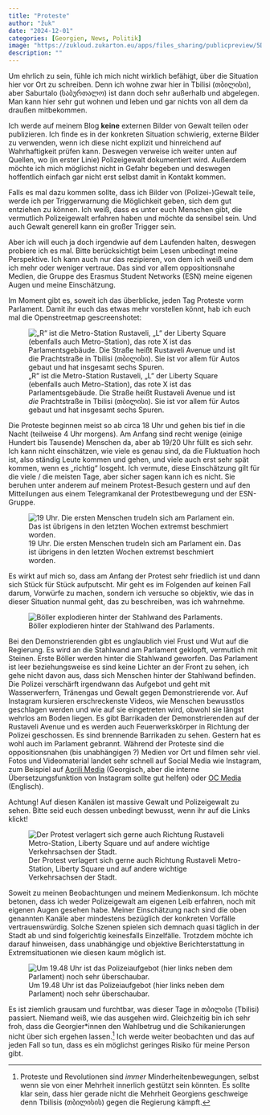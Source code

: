 ```yaml
---
title: "Proteste"
author: "žuk"
date: "2024-12-01"
categories: [Georgien, News, Politik]
image: "https://zukloud.zukarton.eu/apps/files_sharing/publicpreview/5De5aNNMNtADXSy?file=/&fileId=20046&x=1920&y=1080&a=true&etag=1c47ee550646d5d111a2d6f4a1b9fc6a"
description: ""
---
```


Um ehrlich zu sein, fühle ich mich nicht wirklich befähigt, über die Situation hier vor Ort zu schreiben. Denn ich wohne zwar hier in Tbilisi (თბილისი), aber Saburtalo (საბურთალო) ist dann doch sehr außerhalb und abgelegen. Man kann hier sehr gut wohnen und leben und gar nichts von all dem da draußen mitbekommen.

::: callout-note
Ich werde auf meinem Blog **keine** externen Bilder von Gewalt teilen oder publizieren. Ich finde es in der konkreten Situation schwierig, externe Bilder zu verwenden, wenn ich diese nicht explizit und hinreichend auf Wahrhaftigkeit prüfen kann. Deswegen verweise ich weiter unten auf Quellen, wo (in erster Linie) Polizeigewalt dokumentiert wird. Außerdem möchte ich mich möglichst nicht in Gefahr begeben und deswegen hoffentlich einfach gar nicht erst selbst damit in Kontakt kommen.

Falls es mal dazu kommen sollte, dass ich Bilder von (Polizei-)Gewalt teile, werde ich per Triggerwarnung die Möglichkeit geben, sich dem gut entziehen zu können. Ich weiß, dass es unter euch Menschen gibt, die vermutlich Polizeigewalt erfahren haben und möchte da sensibel sein. Und auch Gewalt generell kann ein großer Trigger sein.
:::

Aber ich will euch ja doch irgendwie auf dem Laufenden halten, deswegen probiere ich es mal. Bitte berücksichtigt beim Lesen unbedingt meine Perspektive. Ich kann auch nur das rezipieren, von dem ich weiß und dem ich mehr oder weniger vertraue. Das sind vor allem oppositionsnahe Medien, die Gruppe des Erasmus Student Networks (ESN) meine eigenen Augen und meine Einschätzung.

Im Moment gibt es, soweit ich das überblicke, jeden Tag Proteste vorm Parlament. Damit ihr euch das etwas mehr vorstellen könnt, hab ich euch mal die Openstreetmap gescreenshotet:

![„R“ ist die Metro-Station Rustaveli, „L“ der Liberty Square (ebenfalls auch Metro-Station), das rote X ist das Parlamentsgebäude. Die Straße heißt Rustaveli Avenue und ist *die* Prachtstraße in Tbilisi (თბილისი). Sie ist vor allem für Autos gebaut und hat insgesamt sechs Spuren.](https://zukloud.zukarton.eu/apps/files_sharing/publicpreview/P8SN6egzYxGbaaN?file=/&fileId=19992&x=1920&y=1080&a=true&etag=09fd8ff607ef921380b6845705e52696)

Die Proteste beginnen meist so ab circa 18 Uhr und gehen bis tief in die Nacht (teilweise 4 Uhr morgens). Am Anfang sind recht wenige (einige Hundert bis Tausende) Menschen da, aber ab 19/20 Uhr füllt es sich sehr. Ich kann nicht einschätzen, wie viele es genau sind, da die Fluktuation hoch ist, also ständig Leute kommen und gehen, und viele auch erst sehr spät kommen, wenn es „richtig“ losgeht. Ich vermute, diese Einschätzung gilt für die viele / die meisten Tage, aber sicher sagen kann ich es nicht. Sie beruhen unter anderem auf meinem Protest-Besuch gestern und auf den Mitteilungen aus einem Telegramkanal der Protestbewegung und der ESN-Gruppe.

![19 Uhr. Die ersten Menschen trudeln sich am Parlament ein. Das ist übrigens in den letzten Wochen extremst beschmiert worden.](https://zukloud.zukarton.eu/apps/files_sharing/publicpreview/gnXDoxogswwtDx2?file=/&fileId=20040&x=1920&y=1080&a=true&etag=97615dc906e10a64622b3c2cfdb32408)

Es wirkt auf mich so, dass am Anfang der Protest sehr friedlich ist und dann sich Stück für Stück aufputscht. Mir geht es im Folgenden auf keinen Fall darum, Vorwürfe zu machen, sondern ich versuche so objektiv, wie das in dieser Situation nunmal geht, das zu beschreiben, was ich wahrnehme.

![Böller explodieren hinter der Stahlwand des Parlaments.](https://zukloud.zukarton.eu/apps/files_sharing/publicpreview/N29z5H6rrGrPtkN?file=/&fileId=20043&x=1920&y=1080&a=true&etag=551a82780c938784cc3ec23e82062aa0)

Bei den Demonstrierenden gibt es unglaublich viel Frust und Wut auf die Regierung. Es wird an die Stahlwand am Parlament geklopft, vermutlich mit Steinen. Erste Böller werden hinter die Stahlwand geworfen. Das Parlament ist leer beziehungsweise es sind keine Lichter an der Front zu sehen, ich gehe nicht davon aus, dass sich Menschen hinter der Stahlwand befinden. Die Polizei verschärft irgendwann das Aufgebot und geht mit Wasserwerfern, Tränengas und Gewalt gegen Demonstrierende vor. Auf Instagram kursieren erschreckenste Videos, wie Menschen bewusstlos geschlagen werden und wie auf sie eingetreten wird, obwohl sie längst wehrlos am Boden liegen. Es gibt Barrikaden der Demonstrierenden auf der Rustaveli Avenue und es werden auch Feuerwerkskörper in Richtung der Polizei geschossen. Es sind brennende Barrikaden zu sehen. Gestern hat es wohl auch im Parlament gebrannt. Während der Proteste sind die oppositionsnahen (bis unabhängigen ?) Medien vor Ort und filmen sehr viel. Fotos und Videomaterial landet sehr schnell auf Social Media wie Instagram, zum Beispiel auf [Aprili Media](https://www.instagram.com/aprili.media/) (Georgisch, aber die interne Übersetzungsfunktion von Instagram sollte gut helfen) oder [OC Media](https://www.instagram.com/ocmedia_caucasus/) (Englisch).

::: callout-warning
Achtung! Auf diesen Kanälen ist massive Gewalt und Polizeigewalt zu sehen. Bitte seid euch dessen unbedingt bewusst, wenn ihr auf die Links klickt!
:::

![Der Protest verlagert sich gerne auch Richtung Rustaveli Metro-Station, Liberty Square und auf andere wichtige Verkehrsachsen der Stadt.](https://zukloud.zukarton.eu/apps/files_sharing/publicpreview/5De5aNNMNtADXSy?file=/&fileId=20046&x=1920&y=1080&a=true&etag=1c47ee550646d5d111a2d6f4a1b9fc6a)

Soweit zu meinen Beobachtungen und meinem Medienkonsum. Ich möchte betonen, dass ich weder Polizeigewalt am eigenen Leib erfahren, noch mit eigenen Augen gesehen habe. Meiner Einschätzung nach sind die oben genannten Kanäle aber mindestens bezüglich der konkreten Vorfälle vertrauenswürdig. Solche Szenen spielen sich demnach quasi täglich in der Stadt ab und sind folgerichtig keinesfalls Einzelfälle. Trotzdem möchte ich darauf hinweisen, dass unabhängige und objektive Berichterstattung in Extremsituationen wie diesen kaum möglich ist.

![Um 19.48 Uhr ist das Polizeiaufgebot (hier links neben dem Parlament) noch sehr überschaubar.](https://zukloud.zukarton.eu/apps/files_sharing/publicpreview/a8Agby3YB8Kb3HG?file=/&fileId=20049&x=1920&y=1080&a=true&etag=18ff300b50c73e722d6486eda26b005e)

Es ist ziemlich grausam und furchtbar, was dieser Tage in თბილისი (Tbilisi) passiert. Niemand weiß, wie das ausgehen wird. Gleichzeitig bin ich sehr froh, dass die Georgier\*innen den Wahlbetrug und die Schikanierungen nicht über sich ergehen lassen.[^1] Ich werde weiter beobachten und das auf jeden Fall so tun, dass es ein möglichst geringes Risiko für meine Person gibt.

[^1]: Proteste und Revolutionen sind *immer* Minderheitenbewegungen, selbst wenn sie von einer Mehrheit innerlich gestützt sein könnten. Es sollte klar sein, dass hier gerade nicht die Mehrheit Georgiens geschweige denn Tbilisis (თბილისის) gegen die Regierung kämpft.
